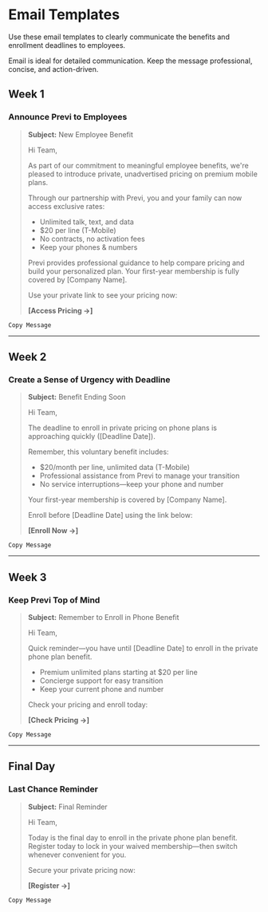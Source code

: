 

<ValidateCode />


# <CompanyName /> Email Templates
Use these email templates to clearly communicate the benefits and enrollment deadlines to employees.

<Note>Email is ideal for detailed communication. Keep the message professional, concise, and action-driven.</Note>


## Week 1
### Announce Previ to Employees

<EmailTest className="justify-start" />

> **Subject:** New Employee Benefit
>
> Hi Team,
>
> As part of our commitment to meaningful employee benefits, we're pleased to introduce private, unadvertised pricing on premium mobile plans.
>
> Through our partnership with Previ, you and your family can now access exclusive rates:
>
> - Unlimited talk, text, and data
> - $20 per line (T-Mobile)
> - No contracts, no activation fees
> - Keep your phones & numbers
>
> Previ provides professional guidance to help compare pricing and build your personalized plan. Your first-year membership is fully covered by [Company Name].
>
> Use your private link to see your pricing now:
>
> **[Access Pricing →]**

`Copy Message`

---

## Week 2
### Create a Sense of Urgency with Deadline

> **Subject:** Benefit Ending Soon
>
> Hi Team,
>
> The deadline to enroll in private pricing on phone plans is approaching quickly ([Deadline Date]).
>
> Remember, this voluntary benefit includes:
>
> - $20/month per line, unlimited data (T-Mobile)
> - Professional assistance from Previ to manage your transition
> - No service interruptions—keep your phone and number
>
> Your first-year membership is covered by [Company Name].
>
> Enroll before [Deadline Date] using the link below:
>
> **[Enroll Now →]**

`Copy Message`

---

## Week 3
### Keep Previ Top of Mind

> **Subject:** Remember to Enroll in Phone Benefit
>
> Hi Team,
>
> Quick reminder—you have until [Deadline Date] to enroll in the private phone plan benefit.
>
> - Premium unlimited plans starting at $20 per line
> - Concierge support for easy transition
> - Keep your current phone and number
>
> Check your pricing and enroll today:
>
> **[Check Pricing →]**

`Copy Message`

---

## Final Day
### Last Chance Reminder

> **Subject:** Final Reminder
>
> Hi Team,
>
> Today is the final day to enroll in the private phone plan benefit. Register today to lock in your waived membership—then switch whenever convenient for you.
>
> Secure your private pricing now:
>
> **[Register →]**

`Copy Message`
